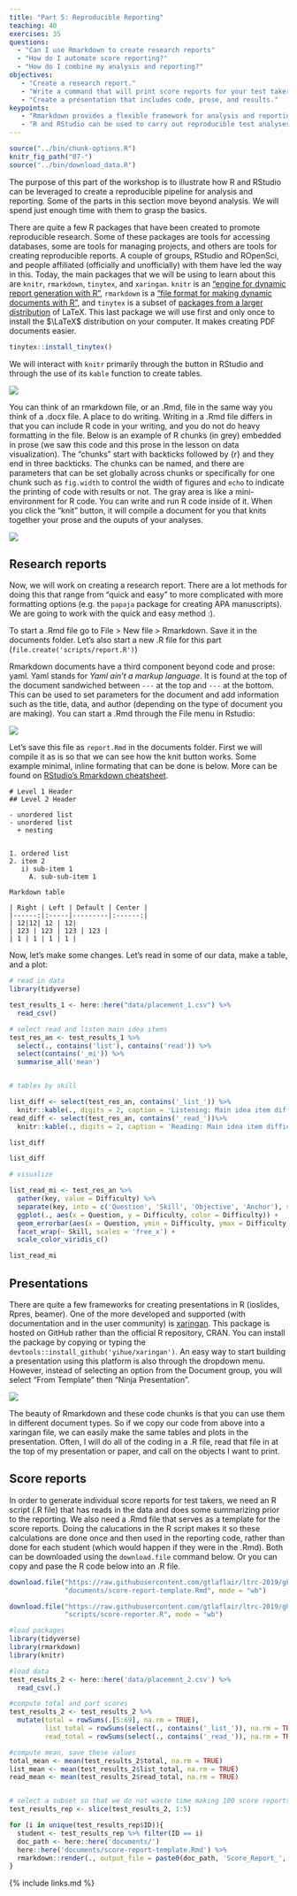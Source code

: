 ```yaml
---
title: "Part 5: Reproducible Reporting"
teaching: 40
exercises: 35
questions:
  - "Can I use Rmarkdown to create research reports"
  - "How do I automate score reporting?"
  - "How do I combine my analysis and reporting?"
objectives:
   - "Create a research report."
   - "Write a command that will print score reports for your test takers."
   - "Create a presentation that includes code, prose, and results."
keypoints:
   - "Rmarkdown provides a flexible framework for analysis and reporting."
   - "R and RStudio can be used to carry out reproducible test analyses and reporting."
---
```



```r
source("../bin/chunk-options.R")
knitr_fig_path("07-")
source("../bin/download_data.R")
```

The purpose of this part of the workshop is to illustrate how R and RStudio can be leveraged to create a reproducible pipeline for analysis and reporting. Some of the parts in this section move beyond analysis. We will spend just enough time with them to grasp the basics.

There are quite a few R packages that have been created to promote reproducible research. Some of these packages are tools for accessing databases, some are tools for managing projects, and others are tools for creating reproducible reports. A couple of groups, RStudio and ROpenSci, and people affiliated (officially and unofficially) with them have led the way in this. Today, the main packages that we will be using to learn about this are `knitr`, `rmarkdown`, `tinytex`, and `xaringan`. `knitr` is an ["engine for dynamic report generation with R"](https://yihui.name/knitr/), `rmarkdown` is a ["file format for making dynamic documents with R"](https://rmarkdown.rstudio.com/articles_intro.html), and `tinytex` is a subset of [packages from a larger distribution](https://yihui.name/tinytex/) of LaTeX. This last package we will use first and only once to install the $\LaTeX$ distribution on your computer. It makes creating PDF documents easier.

```r
tinytex::install_tinytex()
```


We will interact with `knitr` primarily through the button in RStudio and through the use of its `kable` function to create tables.


![](../fig/knitr-button.png)

You can think of an rmarkdown file, or an .Rmd, file in the same way you think of a .docx file. A place to do writing. Writing in a .Rmd file differs in that  you can include R code in your writing, and you do not do heavy formatting in the file. Below is an example of R chunks (in grey) embedded in prose (we saw this code and this prose in the lesson on data visualization). The "chunks" start with backticks followed by {r} and they end in three backticks. The chunks can be named, and there are parameters that can be set globally across chunks or specifically for one chunk such as `fig.width` to control the width of figures and `echo` to indicate the printing of code with results or not. The gray area is like a mini-environment for R code. You can write and run R code inside of it. When you click the "knit" button, it will compile a document for you that knits together your prose and the ouputs of your analyses.                                                                                                                       
           
![](../fig/r-chunk.png)

## Research reports

Now, we will work on creating a research report. There are a lot methods for doing this that range from "quick and easy" to more complicated with more formatting options (e.g. the `papaja` package for creating APA manuscripts). We are going to work with the quick and easy method :).

To start a .Rmd file go to File > New file > Rmarkdown. Save it in the documents folder. Let's also start a new .R file for this part (`file.create('scripts/report.R')`)

Rmarkdown documents have a third component beyond code and prose: yaml. Yaml stands for _Yaml ain't a markup language_. It is found at the top of the document sandwiched between `---` at the top and `---` at the bottom. This can be used to set parameters for the document and add information such as the title, data, and author (depending on the type of document you are making). You can start a .Rmd through the File menu in Rstudio:

![](../fig/start-rmd.png)

Let's save this file as `report.Rmd` in the documents folder. First we will compile it as is so that we can see how the knit button works. Some example minimal, inline formating that can be done is below. More can be found on [RStudio's Rmarkdown cheatsheet](https://resources.rstudio.com/rstudio-cheatsheets/rmarkdown-2-0-cheat-sheet).

```
# Level 1 Header
## Level 2 Header

- unordered list
- unordered list
  + nesting
  
  
1. ordered list 
2. item 2
   i) sub-item 1
     A. sub-sub-item 1

Markdown table

| Right | Left | Default | Center | 
|------:|:-----|---------|:------:|
| 12|12| 12 | 12|
| 123 | 123 | 123 | 123 |
| 1 | 1 | 1 | 1 |

```

Now, let's make some changes. Let's read in some of our data, make a table, and a plot:

```r
# read in data
library(tidyverse)

test_results_1 <- here::here("data/placement_1.csv") %>%
  read_csv()

# select read and listen main idea items
test_res_an <- test_results_1 %>%
  select(., contains('list'), contains('read')) %>%
  select(contains('_mi')) %>%
  summarise_all('mean')


# tables by skill

list_diff <- select(test_res_an, contains('_list_')) %>%
  knitr::kable(., digits = 2, caption = 'Listening: Main idea item difficulties')
read_diff <- select(test_res_an, contains('_read_'))%>%
  knitr::kable(., digits = 2, caption = 'Reading: Main idea item difficulties')

list_diff

list_diff

# visualize

list_read_mi <- test_res_an %>%
  gather(key, value = Difficulty) %>%
  separate(key, into = c('Question', 'Skill', 'Objective', 'Anchor'), sep = "_", fill = 'right')%>%
  ggplot(., aes(x = Question, y = Difficulty, color = Difficulty)) +
  geom_errorbar(aes(x = Question, ymin = Difficulty, ymax = Difficulty), size = 2) +
  facet_wrap(~ Skill, scales = 'free_x') +
  scale_color_viridis_c()

list_read_mi

```

## Presentations

There are quite a few frameworks for creating presentations in R (ioslides, Rpres, beamer). One of the more developed and supported (with documentation and in the user community) is [xaringan](https://github.com/yihui/xaringan). This package is hosted on GitHub rather than the official R repository, CRAN. You can install the package by copying or typing the `devtools::install_github('yihue/xaringan')`. An easy way to start building a presentation using this platform is also through the dropdown menu. However, instead of selecting an option from the Document group, you will select "From Template" then "Ninja Presentation".

![](../fig/from-template.png)


The beauty of Rmarkdown and these code chunks is that you can use them in different document types. So if we copy our code from above into a xaringan file, we can easily make the same tables and plots in the presentation. Often, I will do all of the coding in a .R file, read that file in at the top of my presentation or paper, and call on the objects I want to print.


## Score reports

In order to generate individual score reports for test takers, we need an R script (.R file) that has reads in the data and does some summarizing prior to the reporting. We also need a .Rmd file that serves as a template for the score reports. Doing the calucations in the R script makes it so these calculations are done once and then used in the reporting code, rather than done for each student (which would happen if they were in the .Rmd). Both can be downloaded using the `download.file` command below. Or you can copy and pase the R code below into an .R file.

```r
download.file("https://raw.githubusercontent.com/gtlaflair/ltrc-2019/gh-pages/_episodes_rmd/documents/score-report-template.Rmd",
              "documents/score-report-template.Rmd", mode = "wb")

```

```r
download.file("https://raw.githubusercontent.com/gtlaflair/ltrc-2019/gh-pages/_episodes_rmd/scripts/score-reporter.R",
              "scripts/score-reporter.R", mode = "wb")
```

```r
#load packages
library(tidyverse)
library(rmarkdown)
library(knitr)

#load data
test_results_2 <- here::here('data/placement_2.csv') %>%
  read_csv(.)

#compute total and part scores
test_results_2 <- test_results_2 %>%
  mutate(total = rowSums(.[5:69], na.rm = TRUE),
         list_total = rowSums(select(., contains('_list_')), na.rm = TRUE),
         read_total = rowSums(select(., contains('_read_')), na.rm = TRUE))

#compute mean, save these values
total_mean <- mean(test_results_2$total, na.rm = TRUE)
list_mean <- mean(test_results_2$list_total, na.rm = TRUE)
read_mean <- mean(test_results_2$read_total, na.rm = TRUE)


# select a subset so that we do not waste time making 100 score reports today
test_results_rep <- slice(test_results_2, 1:5)

for (i in unique(test_results_rep$ID)){
  student <- test_results_rep %>% filter(ID == i)
  doc_path <- here::here('documents/')
  here::here('documents/score-report-template.Rmd') %>%
  rmarkdown::render(., output_file = paste0(doc_path, 'Score_Report_', as.character(student$names),'.pdf'))
}
```



{% include links.md %}

